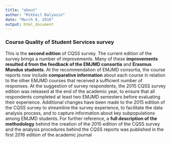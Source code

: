 ```yaml
---
title: "about"
author: "Mikhail Balyasin"
date: "March 8, 2016"
output: html_document
---
```


### Course Quality of Student Services survey
This is the **second edition** of CQSS survey. The current edition of the survey brings a number of improvements. Many of these **improvements resulted d from the feedback of the EMJMD consortia** and **Erasmus Mundus students**. At the recommendation of EMJMD consortia, the course reports now include **comparative information** about each course in relation to the other EMJMD courses that received a sufficient number of responses. At the suggestion of survey respondents, the 2015 CQSS survey edition was released at the end of the academic year, to ensure that all respondents completed at least two EMJMD semesters before evaluating their experience. Additional changes have been made to the 2015 edition of the CQSS survey to streamline the survey experience, to facilitate the data analysis process, and to capture information about key subpopulations among EMJMD students.  For further reference, a **full description of the methodology** behind the creation of the 2015 edition of the CQSS survey and the analysis procedures behind the CQSS reports was published in the first 2016 edition of the academic journal 
